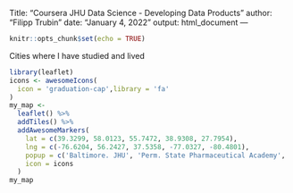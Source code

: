 Title: "Coursera JHU Data Science - Developing Data Products"
author: "Filipp Trubin"
date: "January 4, 2022"
output: html_document
---

```{r setup, include=FALSE}
knitr::opts_chunk$set(echo = TRUE)
```


Cities where I have studied and lived
```{r}
library(leaflet)
icons <- awesomeIcons(
  icon = 'graduation-cap',library = 'fa'
)
my_map <- 
  leaflet() %>% 
  addTiles() %>% 
  addAwesomeMarkers(
    lat = c(39.3299, 58.0123, 55.7472, 38.9308, 27.7954),
    lng = c(-76.6204, 56.2427, 37.5358, -77.0327, -80.4801),
    popup = c('Baltimore. JHU', 'Perm. State Pharmaceutical Academy', 'Moscow. Pfizer Academy', 'Washington, DC', 'Sebastian, FL'),
    icon = icons
  )
my_map
```

